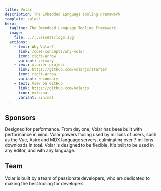 ```yaml
---
title: Volar
description: The Embedded Language Tooling Framework.
template: splash
hero:
  tagline: The Embedded Language Tooling Framework.
  image:
    file: ../../assets/logo.svg
  actions:
    - text: Why Volar?
      link: /core-concepts/why-volar
      icon: right-arrow
      variant: primary
    - text: Starter project
      link: https://github.com/volarjs/starter
      icon: right-arrow
      variant: secondary
    - text: View on GitHub
      link: https://github.com/volarjs
      icon: external
      variant: minimal
---
```



<ModifyHeader />

## Sponsors

<Sponsors />

<div class="card-cnt not-content">
  <CardGrid stagger={true}>
    <Card title="Performant" icon="rocket">
      Designed for performance. From day one, Volar has been built with performance in mind.
    </Card>
    <Card title="Proven" icon="rocket">
      Volar powers tooling used by millions of users, such as the Vue, Astro and MDX language
      servers, culminating over 7 millions downloads in total.
    </Card>
    <Card title="Flexible" icon="puzzle">
      Volar is designed to be flexible. It's built to be used in any editor, and with any language.
    </Card>
  </CardGrid>
</div>

## Team

Volar is built by a team of passionate developers, who are dedicated to making the best tooling for developers.

<TeamMemberList />
